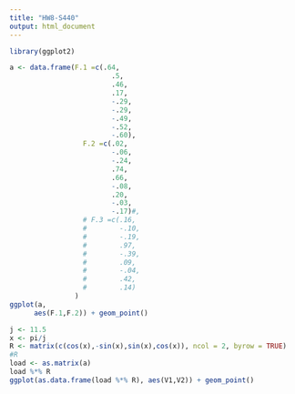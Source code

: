 ```yaml
---
title: "HW8-S440"
output: html_document
---
```


```r
library(ggplot2)

a <- data.frame(F.1 =c(.64,
                         .5,
                         .46,
                         .17,
                         -.29,
                         -.29,
                         -.49,
                         -.52,
                         -.60),
                  F.2 =c(.02,
                         -.06,
                         -.24,
                         .74,
                         .66,
                         -.08,
                         .20,
                         -.03,
                         -.17)#,
                  # F.3 =c(.16,
                  #        -.10,
                  #        -.19,
                  #        .97,
                  #        -.39,
                  #        .09,
                  #        -.04,
                  #        .42,
                  #        .14)
                )
ggplot(a,
      aes(F.1,F.2)) + geom_point()

```

```r
j <- 11.5
x <- pi/j
R <- matrix(c(cos(x),-sin(x),sin(x),cos(x)), ncol = 2, byrow = TRUE)
#R
load <- as.matrix(a)
load %*% R
ggplot(as.data.frame(load %*% R), aes(V1,V2)) + geom_point()

```

